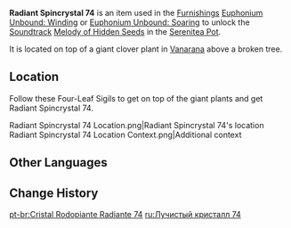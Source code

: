 {{Item Infobox
|id           = 141074
|image        = Item Radiant Spincrystal.png
|type         = Adventure Items
|group        = Radiant Spincrystals
|group2       = Sumeru Spincrystals
|quality      = 4
|invCategory  = Precious Items
|description  = This wondrous crystal contains a certain rhythm, like something beautiful woven from delicate silk. These items can be found throughout the mainland or from merchants who collect curios. The tune held within this crystal can be revivified in your [[Serenitea Pot]] using either "[[Euphonium Unbound: Winding]]" or "[[Euphonium Unbound: Soaring]]." The tune contained within this [[Radiant Spincrystal]] is "[[Melody of Hidden Seeds]]."
|source1      = [[Vanarana]]
|track        = Melody of Hidden Seeds
}}
'''Radiant Spincrystal 74''' is an item used in the [[Furnishings]] [[Euphonium Unbound: Winding]] or [[Euphonium Unbound: Soaring]] to unlock the [[Soundtrack]] [[Melody of Hidden Seeds]] in the [[Serenitea Pot]].

It is located on top of a giant clover plant in [[Vanarana]] above a broken tree.

==Location==
Follow these Four-Leaf Sigils to get on top of the giant plants and get Radiant Spincrystal 74.
<gallery>
Radiant Spincrystal 74 Location.png|Radiant Spincrystal 74's location
Radiant Spincrystal 74 Location Context.png|Additional context
</gallery>

==Other Languages==
{{Other Languages
|default_hidden = 1
|en      = Radiant Spincrystal 74
|zhs     = 旋曜玉帛・其七十四
|zhs_rm  = Xuán Yào Yùbó - Qí Qīshísì
|zht     = 旋曜玉帛・其七十四
|zht_rm  = Xuán Yào Yùbó - Qí Qīshísì
|ja      = 旋曜玉帛・74
|ja_rm   = Sen'you Gyokuhaku - Nanajuuyon
|ko      = 빛나는 결정・74
|ko_rm   = Binnaneun Gyeoljeong - Chilssipssa
|es      = Girocristal radiante (74)
|fr      = Gyrocristal radiant 74
|ru      = Лучистый кристалл {{tt|74|семьдесят четыре}}
|th      = Radiant Spincrystal 74
|vi      = Ngọc Thạch Âm Vang 74
|de      = Strahlender Drehkristall LXXIV
|id      = Radiant Spincrystal 74
|pt      = Cristal Rodopiante Radiante 74
|tr      = Parlak Burgu Kristal 74
|it      = Voltacristallo radioso 74
}}

==Change History==
{{Change History|3.0}}

[[pt-br:Cristal Rodopiante Radiante 74]]
[[ru:Лучистый кристалл 74]]